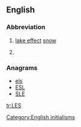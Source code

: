 {{also|Appendix:Variations of "les"}}
==English==

===Abbreviation===
{{rfc-header|Abbreviation}}
{{en-abbr}}

# [[lake effect]] [[snow]]
# {{label|en|military|US}} {{w|Leave and Earnings Statement}}

===Anagrams===
* [[els#English|els]]
* [[ESL#English|ESL]]
* [[SLE#English|SLE]]

[[Category:English initialisms]]

[[tr:LES]]